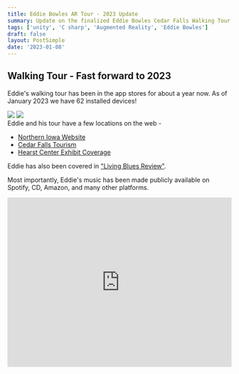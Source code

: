 ```yaml
---
title: Eddie Bowles AR Tour - 2023 Update
summary: Update on the finalized Eddie Bowles Cedar Falls Walking Tour
tags: ['unity', 'C sharp', 'Augmented Reality', 'Eddie Bowles']
draft: false
layout: PostSimple
date: '2023-01-08'
---
```


## Walking Tour - Fast forward to 2023
Eddie's walking tour has been in the app stores for about a year now. As of January 2023 we have 62 installed devices!

<div className={"flex flex-col md:flex-row md:space-x-6"}>
    <img src={'/static/images/eddie-bowles/eddie-splash.png'} width={'300'}/>
    <img src={'/static/images/eddie-bowles/updated-final-waypoint.png'} width={'300'}/>
</div>
Eddie and his tour have a few locations on the web -

* [Northern Iowa Website](https://eddiebowles.uni.edu/historical-tour)
* [Cedar Falls Tourism](https://www.cedarfallstourism.org/blog/things-to-do/eddie-bowles-historical-walkingbiking-tour.aspx)
* [Hearst Center Exhibit Coverage](https://wcfcourier.com/news/local/blues-guitarist-eddie-bowles-celebrated-in-uni-student-organized-hearst-center-exhibit/article_d1e5bb35-c51a-5b44-b4cd-c3f865c0af8a.html)

Eddie has also been covered in ["Living Blues Review"](/static/images/eddie-bowles/living-blues-review.pdf).

Most importantly, Eddie's music has been made publicly available on Spotify, CD, Amazon, and many other platforms.

<iframe style={{borderRadius: '12px'}} src="https://open.spotify.com/embed/artist/3ce0IXenHMgmFHzRcBSXAK?utm_source=generator" width="100%" height="380" frameBorder="0" allowFullScreen="" allow="autoplay; clipboard-write; encrypted-media; fullscreen; picture-in-picture" loading="lazy"/>


## Walking Tour Ideas

I've considered spinning this idea out into a SaaS product. I think it'd be a fun product to create your own walking tours!

Consider -
* A unique anniversary present for your significant other. Choose locations in your town that are relevant to your relationship and make it a fun challenge with a surprise at the end! Even better, a scavenger hunt with puzzles to unlock the next waypoint.

* A celebration of life. For folks coming in from out of town, it would add more meaning to the event if you didn't know the person very well. And something to bond over with the other attendees.

* Tourism. A draw and reason to visit a location. For example, a driving tour around Hawaii's Big Island or a tour around food & drink establishments in Wisconsin's Door County.